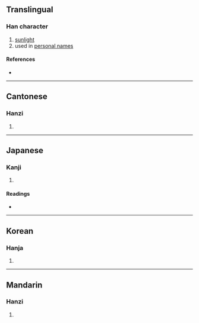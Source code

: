 {{character info}}
==Translingual==

===Han character===
{{Han char|rn=72|rad=日|as=04|sn=8|four=67020|canj=APIM,APMM|ids=⿰日匀}}

# [[sunlight]]
# used in [[personal name]]s

====References====
* {{Han ref|kx=0490.310|dkj=13781|dj=0851.300|hdz=21495.020|uh=6600|ud=26112|bh=A9FB|bd=43515}}

----

==Cantonese==

===Hanzi===
{{yue-hanzi|jyut=[[wan4]]|y=wan4}}

# {{rfdef|yue|sort=日04}}

----

==Japanese==

===Kanji===
{{ja-kanji|grade=|rs=日04}}

# {{rfdef|ja|sort=日04}}

====Readings====
* {{ja-readings|on=[[いん]] (in)|kun=}}

----

==Korean==

===Hanja===
{{ko-hanja|hangeul=윤|eumhun=|rv=yun|mr=yun|y=yun}}

# {{rfdef|ko|sort=日04}}

----

==Mandarin==

===Hanzi===
{{cmn-hanzi|pin=[[yún]] ([[yun2]])|wg=yün<sup>2</sup>}}

# {{rfdef|cmn|sort=日04}}